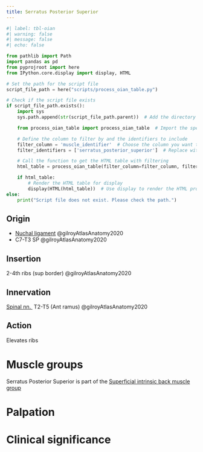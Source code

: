 ```yaml
---
title: Serratus Posterior Superior
---
```





```python
#| label: tbl-oian
#| warning: false
#| message: false
#| echo: false

from pathlib import Path
import pandas as pd
from pyprojroot import here
from IPython.core.display import display, HTML

# Set the path for the script file
script_file_path = here("scripts/process_oian_table.py")

# Check if the script file exists
if script_file_path.exists():
    import sys
    sys.path.append(str(script_file_path.parent))  # Add the directory of the script to the system path

    from process_oian_table import process_oian_table  # Import the specific function

    # Define the column to filter by and the identifiers to include
    filter_column = 'muscle_identifier'  # Choose the column you want to filter by
    filter_identifiers = ['serratus_posterior_superior']  # Replace with actual identifiers you want to include

    # Call the function to get the HTML table with filtering
    html_table = process_oian_table(filter_column=filter_column, filter_identifiers=filter_identifiers)

    if html_table:
        # Render the HTML table for display
        display(HTML(html_table))  # Use display to render the HTML properly
else:
    print("Script file does not exist. Please check the path.")

```


## Origin {#origin}
- [Nuchal ligament]({{< var ref-nuchal-ligament.path >}}) @gilroyAtlasAnatomy2020
- C7-T3 SP @gilroyAtlasAnatomy2020

## Insertion {#insertion}
2-4th ribs (sup border) @gilroyAtlasAnatomy2020

## Innervation {#innervation}
[Spinal nn. ]({{< var ref-spinal-nerves.path >}}) T2-T5 (Ant ramus) @gilroyAtlasAnatomy2020

## Action {#action}

Elevates ribs

# Muscle groups
Serratus Posterior Superior is part of the [Superficial intrinsic back muscle group]({{< var ref-oians.path >}})


# Palpation


# Clinical significance